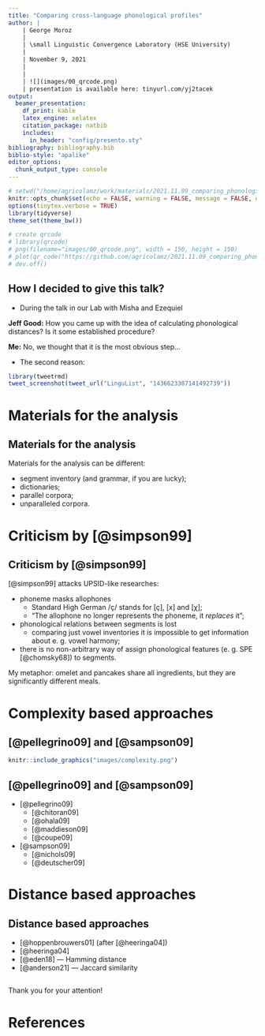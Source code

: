 ```yaml
---
title: "Comparing cross-language phonological profiles"
author: |
    | George Moroz
    | 
    | \small Linguistic Convergence Laboratory (HSE University)
    |
    | November 9, 2021
    |
    |
    | ![](images/00_qrcode.png)
    | presentation is available here: tinyurl.com/yj2tacek
output: 
  beamer_presentation:
    df_print: kable
    latex_engine: xelatex
    citation_package: natbib
    includes:
      in_header: "config/presento.sty"
bibliography: bibliography.bib
biblio-style: "apalike"
editor_options: 
  chunk_output_type: console
---
```


```r
# setwd("/home/agricolamz/work/materials/2021.11.09_comparing_phonological_profiles")
knitr::opts_chunk$set(echo = FALSE, warning = FALSE, message = FALSE, dev='cairo_pdf')
options(tinytex.verbose = TRUE)
library(tidyverse)
theme_set(theme_bw())

# create qrcode
# library(qrcode)
# png(filename="images/00_qrcode.png", width = 150, height = 150)
# plot(qr_code("https://github.com/agricolamz/2021.11.09_comparing_phonological_profiles/raw/master/2021.11.09_comparing_phonological_profiles.pdf"))
# dev.off()
```

[//]: # (видео про энтропию [Ackerman, Molouf 2013]  https://www.youtube.com/watch?v=lr2wyyKCRRM)

## How I decided to give this talk?

* During the talk in our Lab with Misha and Ezequiel

**Jeff Good:** How you came up with the idea of calculating phonological distances? Is it some established procedure?

**Me:** No, we thought that it is the most obvious step... \pause

* The second reason:

```r
library(tweetrmd)
tweet_screenshot(tweet_url("LinguList", "1436623387141492739"))
```

#  Materials for the analysis

##  Materials for the analysis

Materials for the analysis can be different:

* segment\footnote[frame]{Lets leave the phonology vs. phonetics debate aside.} inventory (and grammar, if you are lucky);
* dictionaries;
* parallel corpora;
* unparalleled corpora.

\setcounter{footnote}{0}

# Criticism by [@simpson99]

## Criticism by [@simpson99]

[@simpson99] attacks UPSID\footnote[frame]{UPSID stands for UCLA Phonological Segment Inventory Database \citep{maddieson87} which consists of the phonemic systems of a
representative sample of 451 (this number changes from publication to publication) of the world's languages in machine-readable form. Now UPSID can be accessed via PHOIBLE database \citep{phoible19}.}-like researches:

* phoneme masks allophones
    * Standard High German /ç/ stands for [ç], [x] and [χ];
    * "The allophone no longer represents the phoneme, it *replaces* it";
* phonological relations between segments is lost
    * comparing just vowel inventories it is impossible to get information about e. g. vowel harmony;
* there is no non-arbitrary way of assign phonological features (e. g. SPE [@chomsky68]) to segments. \pause

My metaphor: omelet and pancakes share all ingredients, but they are significantly different meals.

\setcounter{footnote}{0}

#  Complexity based approaches

## [@pellegrino09] and [@sampson09]

```r
knitr::include_graphics("images/complexity.png")
```

## [@pellegrino09] and [@sampson09]

* [@pellegrino09]
    * [@chitoran09]
    * [@ohala09]
    * [@maddieson09]
    * [@coupe09]
* [@sampson09]
    * [@nichols09]
    * [@deutscher09]

#  Distance based approaches

## Distance based approaches

* [@hoppenbrouwers01] (after [@heeringa04])
* [@heeringa04]
* [@eden18] --- Hamming distance
* [@anderson21] --- Jaccard similarity

## {}

\LARGE Thank you for your attention!

# References {.allowframebreaks}
